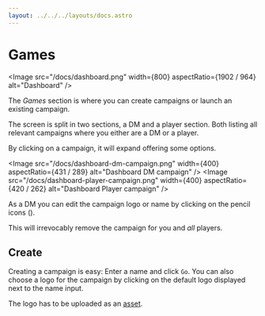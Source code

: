 ```yaml
---
layout: ../../../layouts/docs.astro
---
```




# Games

<Image src="/docs/dashboard.png" width={800} aspectRatio={1902 / 964} alt="Dashboard" />

The _Games_ section is where you can create campaigns or launch an existing campaign.

The screen is split in two sections, a DM and a player section.
Both listing all relevant campaigns where you either are a DM or a player.

By clicking on a campaign, it will expand offering some options.

<Image src="/docs/dashboard-dm-campaign.png" width={400} aspectRatio={431 / 289} alt="Dashboard DM campaign" />
<Image src="/docs/dashboard-player-campaign.png" width={400} aspectRatio={420 / 262} alt="Dashboard Player campaign" />

As a DM you can edit the campaign logo or name by clicking on the pencil icons (<PencilAlt />).

<Warning title="Deleting a campaign">This will irrevocably remove the campaign for you and *all* players.</Warning>

## Create

Creating a campaign is easy: Enter a name and click `Go`.
You can also choose a logo for the campaign by clicking on the default logo displayed next to the name input.

<Info title="Logo upload">The logo has to be uploaded as an [asset](/docs/dm/assets/).</Info>
